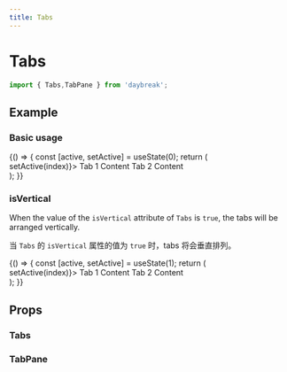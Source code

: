 ```yaml
---
title: Tabs
---
```



# Tabs

```javascript
import { Tabs,TabPane } from 'daybreak';
```

## Example

### Basic usage

<Playground>
{() => {
  const [active, setActive] = useState(0);
  return (
    <div>
      <Tabs active={active} onChange={(index) => setActive(index)}>
        <TabPane tab='1121999999'>Tab 1 Content</TabPane>
        <TabPane tab="okokkk">Tab 2 Content</TabPane>
      </Tabs>
    </div>
  );
}}
</Playground>

### isVertical

When the value of the `isVertical` attribute of `Tabs` is `true`, the tabs will be arranged vertically.

当 `Tabs` 的 `isVertical` 属性的值为 `true` 时，tabs 将会垂直排列。

<Playground>
{() => {
  const [active, setActive] = useState(1);
  return (
    <div>
      <Tabs isVertical active={active} onChange={(index) => setActive(index)}>
        <TabPane tab='1121'>Tab 1 Content</TabPane>
        <TabPane tab="okok">Tab 2 Content</TabPane>
      </Tabs>
    </div>
  );
}}
</Playground>

## Props

### Tabs

<Props of={Tabs} />

### TabPane

<Props of={TabPane} />
